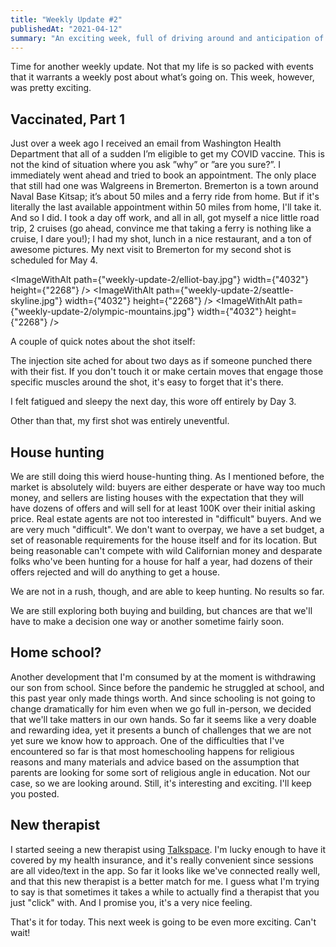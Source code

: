 ```yaml
---
title: "Weekly Update #2"
publishedAt: "2021-04-12"
summary: "An exciting week, full of driving around and anticipation of change."
---
```


Time for another weekly update. Not that my life is so packed with events that it warrants a weekly post about what’s going on. This week, however, was pretty exciting.

## Vaccinated, Part 1

Just over a week ago I received an email from Washington Health Department that all of a sudden I’m eligible to get my COVID vaccine. This is not the kind of situation where you ask ”why” or ”are you sure?”. I immediately went ahead and tried to book an appointment. The only place that still had one was Walgreens in Bremerton. Bremerton is a town around Naval Base Kitsap; it’s about 50 miles and a ferry ride from home. But if it's literally the last available appointment within 50 miles from home, I'll take it. And so I did. I took a day off work, and all in all, got myself a nice little road trip, 2 cruises (go ahead, convince me that taking a ferry is nothing like a cruise, I dare you!); I had my shot, lunch in a nice restaurant, and a ton of awesome pictures. My next visit to Bremerton for my second shot is scheduled for May 4.

<ImageWithAlt
  path={"weekly-update-2/elliot-bay.jpg"}
  width={"4032"}
  height={"2268"} />
<ImageWithAlt
  path={"weekly-update-2/seattle-skyline.jpg"} width={"4032"}
  height={"2268"} />
<ImageWithAlt
  path={"weekly-update-2/olympic-mountains.jpg"} width={"4032"}
  height={"2268"} />

A couple of quick notes about the shot itself:

The injection site ached for about two days as if someone punched there with their fist. If you don't touch it or make certain moves that engage those specific muscles around the shot, it's easy to forget that it's there.

I felt fatigued and sleepy the next day, this wore off entirely by Day 3. 

Other than that, my first shot was entirely uneventful.

## House hunting

We are still doing this wierd house-hunting thing. As I mentioned before, the market is absolutely wild: buyers are either desperate or have way too much money, and sellers are listing houses with the expectation that they will have dozens of offers and will sell for at least 100K over their initial asking price. Real estate agents are not too interested in "difficult" buyers. And we are very much "difficult". We don't want to overpay, we have a set budget, a set of reasonable requirements for the house itself and for its location. But being reasonable can't compete with wild Californian money and desparate folks who've been hunting for a house for half a year, had dozens of their offers rejected and will do anything to get a house. 

We are not in a rush, though, and are able to keep hunting. No results so far.

We are still exploring both buying and building, but chances are that we'll have to make a decision one way or another sometime fairly soon.

## Home school?

Another development that I'm consumed by at the moment is withdrawing our son from school. Since before the pandemic he struggled at school, and this past year only made things worth. And since schooling is not going to change dramatically for him even when we go full in-person, we decided that we'll take matters in our own hands. So far it seems like a very doable and rewarding idea, yet it presents a bunch of challenges that we are not yet sure we know how to approach. One of the difficulties that I've encountered so far is that most homeschooling happens for religious reasons and many materials and advice based on the assumption that parents are looking for some sort of religious angle in education. Not our case, so we are looking around. Still, it's interesting and exciting. I'll keep you posted.

## New therapist

I started seeing a new therapist using [Talkspace](https://www.talkspace.com). I'm lucky enough to have it covered by my health insurance, and it's really convenient since sessions are all video/text in the app. So far it looks like we've connected really well, and that this new therapist is a better match for me. I guess what I'm trying to say is that sometimes it takes a while to actually find a therapist that you just "click" with. And I promise you, it's a very nice feeling.

That's it for today. This next week is going to be even more exciting. Can't wait!
